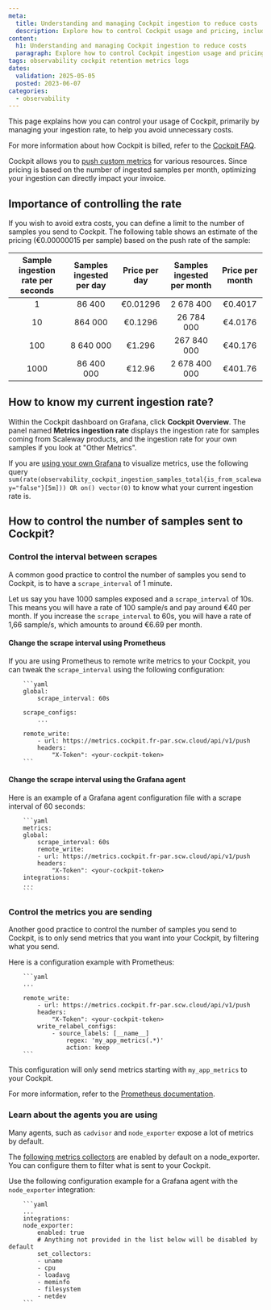 ```yaml
---
meta:
  title: Understanding and managing Cockpit ingestion to reduce costs
  description: Explore how to control Cockpit usage and pricing, including how to manage and optimize costs by controlling the amount of metrics ingested. Learn to adjust scrape intervals and filter metrics for efficient resource monitoring without unnecessary expenses.
content:
  h1: Understanding and managing Cockpit ingestion to reduce costs
  paragraph: Explore how to control Cockpit ingestion usage and pricing, including how to manage and optimize costs by controlling the amount of metrics ingested. Learn to adjust scrape intervals and filter metrics for efficient resource monitoring without unnecessary expenses.
tags: observability cockpit retention metrics logs
dates:
  validation: 2025-05-05
  posted: 2023-06-07
categories:
  - observability
---
```


This page explains how you can control your usage of Cockpit, primarily by managing your ingestion rate, to help you avoid unnecessary costs.

For more information about how Cockpit is billed, refer to the [Cockpit FAQ](/cockpit/faq/#how-am-i-billed-for-using-cockpit-with-my-scaleway-data).

Cockpit allows you to [push custom metrics](/cockpit/how-to/send-metrics-logs-to-cockpit/) for various resources. Since pricing is based on the number of ingested samples per month, optimizing your ingestion can directly impact your invoice.

## Importance of controlling the rate

If you wish to avoid extra costs, you can define a limit to the number of samples you send to Cockpit.
The following table shows an estimate of the pricing (€0.00000015 per sample) based on the push rate of the sample:


| Sample ingestion rate per seconds | Samples ingested per day | Price per day | Samples ingested per month | Price per month |
|:---------------------------------:|:------------------------:|:-------------:|:--------------------------:|:---------------:|
|                 1                 |         86 400           |   €0.01296    |         2 678 400          |     €0.4017     |
|                10                 |         864 000          |   €0.1296     |        26 784 000          |     €4.0176     |
|                100                |        8 640 000         |    €1.296     |        267 840 000         |     €40.176     |
|               1000                |       86 400 000         |    €12.96     |       2 678 400 000        |     €401.76     |

## How to know my current ingestion rate?

Within the Cockpit dashboard on Grafana, click **Cockpit Overview**. The panel named **Metrics ingestion rate** displays the ingestion rate for samples coming from Scaleway products, and the ingestion rate for your own samples if you look at "Other Metrics".

If you are [using your own Grafana](/tutorials/using-own-grafana/) to visualize metrics, use the following query `sum(rate(observability_cockpit_ingestion_samples_total{is_from_scaleway="false"}[5m])) OR on() vector(0)` to know what your current ingestion rate is.

## How to control the number of samples sent to Cockpit?

### Control the interval between scrapes

A common good practice to control the number of samples you send to Cockpit, is to have a `scrape_interval` of 1 minute.

Let us say you have 1000 samples exposed and a `scrape_interval` of 10s. This means you will have a rate of 100 sample/s and pay around €40 per month.
If you increase the `scrape_interval` to 60s, you will have a rate of 1,66 sample/s, which amounts to around €6.69 per month.

#### Change the scrape interval using Prometheus

If you are using Prometheus to remote write metrics to your Cockpit, you can tweak the `scrape_interval` using the following configuration:

        ```yaml
        global:
            scrape_interval: 60s
        
        scrape_configs:
            ...

        remote_write:
            - url: https://metrics.cockpit.fr-par.scw.cloud/api/v1/push
            headers:
                "X-Token": <your-cockpit-token>
        ```

#### Change the scrape interval using the Grafana agent

Here is an example of a Grafana agent configuration file with a scrape interval of 60 seconds:

        ```yaml
        metrics:
        global:
            scrape_interval: 60s
            remote_write:
            - url: https://metrics.cockpit.fr-par.scw.cloud/api/v1/push
            headers:
                "X-Token": <your-cockpit-token>
        integrations:
        ...
        ```
### Control the metrics you are sending

Another good practice to control the number of samples you send to Cockpit, is to only send metrics that you want into your Cockpit, by filtering what you send.

Here is a configuration example with Prometheus:

        ```yaml
        ...

        remote_write:
            - url: https://metrics.cockpit.fr-par.scw.cloud/api/v1/push
            headers:
                "X-Token": <your-cockpit-token>
            write_relabel_configs:
                - source_labels: [__name__]
                    regex: 'my_app_metrics(.*)'
                    action: keep
        ```

This configuration will only send metrics starting with `my_app_metrics` to your Cockpit.

For more information, refer to the [Prometheus documentation](https://prometheus.io/docs/prometheus/latest/configuration/configuration/#relabel_config).

### Learn about the agents you are using

Many agents, such as `cadvisor` and `node_exporter` expose a lot of metrics by default.

The [following metrics collectors](https://github.com/prometheus/node_exporter#enabled-by-default) are enabled by default on a node_exporter. You can configure them to filter what is sent to your Cockpit.

Use the following configuration example for a Grafana agent with the `node_exporter` integration:

        ```yaml
        ...
        integrations:
        node_exporter:
            enabled: true
            # Anything not provided in the list below will be disabled by default
            set_collectors:
            - uname
            - cpu
            - loadavg
            - meminfo
            - filesystem
            - netdev
        ```
